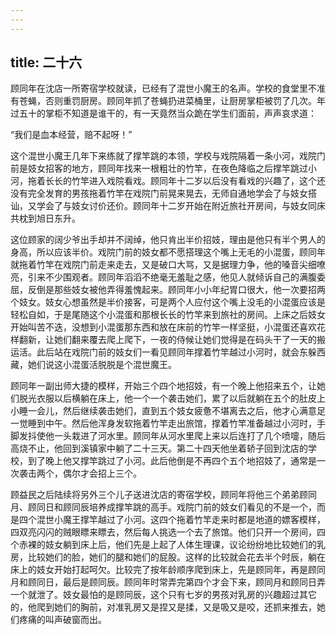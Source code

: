 ```yaml
---
---
---
```

title: 二十六
---



顾同年在沈店一所寄宿学校就读，已经有了混世小魔王的名声。学校的食堂里不准有苍蝇，否则重罚厨房。顾同年抓了苍蝇扔进菜桶里，让厨房掌柜被罚了几次。年过五十的掌柜不知道是谁干的，有一天竟然当众跪在学生们面前，声声哀求道：

“我们是血本经营，赔不起呀！”

这个混世小魔王几年下来练就了撑竿跳的本领，学校与戏院隔着一条小河，戏院门前是妓女招客的地方，顾同年找来一根粗壮的竹竿，在夜色降临之后撑竿跳过小河，拖着长长的竹竿进入戏院看戏。顾同年十二岁以后没有看戏的兴趣了，这个还没有完全发育的男孩拖着竹竿在戏院门前晃来晃去，无师自通地学会了与妓女搭讪，又学会了与妓女讨价还价。顾同年十二岁开始在附近旅社开房间，与妓女同床共枕到旭日东升。

这位顾家的阔少爷出手却并不阔绰，他只肯出半价招妓，理由是他只有半个男人的身高，所以应该半价。戏院门前的妓女都不愿搭理这个嘴上无毛的小混蛋，顾同年就拖着竹竿在戏院门前走来走去，又是破口大骂，又是据理力争，他的嗓音尖细嘹亮，引来不少围观者。顾同年滔滔不绝毫无羞耻之感，他见人就倾诉自己的满腹委屈，反倒是那些妓女被他弄得羞愧起来。顾同年小小年纪胃口很大，他一次要招两个妓女。妓女心想虽然是半价接客，可是两个人应付这个嘴上没毛的小混蛋应该是轻松自如，于是尾随这个小混蛋和那根长长的竹竿来到旅社的房间。上床之后妓女开始叫苦不迭，没想到小混蛋那东西和放在床前的竹竿一样坚挺，小混蛋还喜欢花样翻新，让她们翻来覆去爬上爬下，一夜的侍候让她们觉得是在码头干了一天的搬运活。此后站在戏院门前的妓女们一看见顾同年撑着竹竿越过小河时，就会东躲西藏，她们说这小混蛋活脱脱是个混世魔王。

顾同年一副出师大捷的模样，开始三个四个地招妓，有一个晚上他招来五个，让她们脱光衣服以后横躺在床上，他一个一个袭击她们，累了以后就躺在五个的肚皮上小睡一会儿，然后继续袭击她们，直到五个妓女疲惫不堪离去之后，他才心满意足一觉睡到中午。然后他浑身发软拖着竹竿走出旅馆，撑着竹竿准备越过小河时，手脚发抖使他一头栽进了河水里。顾同年从河水里爬上来以后连打了几个喷嚏，随后高烧不止，他回到溪镇家中躺了二十三天。第二十四天他坐着轿子回到沈店的学校，到了晚上他又撑竿跳过了小河。此后他倒是不再四个五个地招妓了，通常是一次袭击两个，偶尔才会招上三个。

顾益民之后陆续将另外三个儿子送进沈店的寄宿学校，顾同年将他三个弟弟顾同月、顾同日和顾同辰培养成撑竿跳的高手。戏院门前的妓女们看见的不是一个，而是四个混世小魔王撑竿越过了小河。这四个拖着竹竿走来时都是地道的嫖客模样，四双亮闪闪的贼眼瞟来瞟去，然后每人挑选一个去了旅馆。他们只开一个房间，四个赤裸的妓女躺到床上后，他们先是上起了人体生理课，议论纷纷地比较她们的乳房，比较她们的脸，她们的腿和她们的屁股。这样的比较就会花去半个时辰，躺在床上的妓女开始打起呵欠。比较完了按年龄顺序爬到床上，先是顾同年，再是顾同月和顾同日，最后是顾同辰。顾同年时常弄完第四个才会下来，顾同月和顾同日弄一个就泄了。妓女最怕的是顾同辰，这个只有七岁的男孩对乳房的兴趣超过其它的，他爬到她们的胸前，对准乳房又是捏又是揉，又是吸又是咬，还抓来推去，她们疼痛的叫声破窗而出。